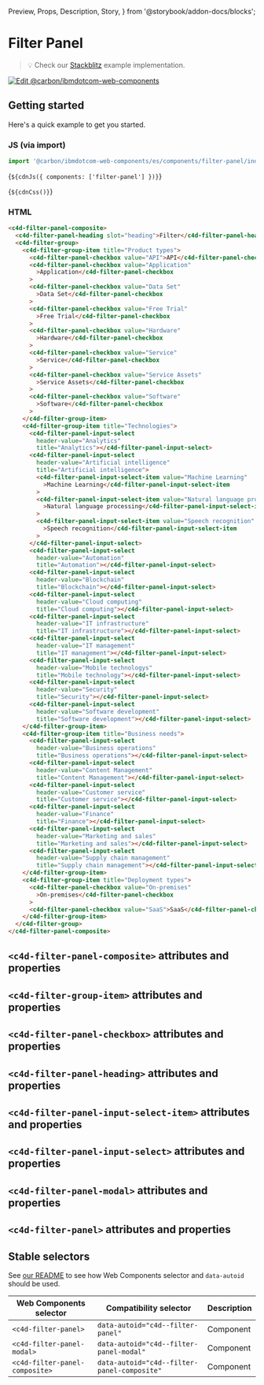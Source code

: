   Preview,
  Props,
  Description,
  Story,
} from '@storybook/addon-docs/blocks';

# Filter Panel

> 💡 Check our
> [Stackblitz](https://stackblitz.com/github/carbon-design-system/carbon-for-ibm-dotcom/tree/main/packages/web-components/examples/stackblitz/components/filter-panel)
> example implementation.

[![Edit @carbon/ibmdotcom-web-components](https://developer.stackblitz.com/img/open_in_stackblitz.svg)](https://stackblitz.com/github/carbon-design-system/carbon-for-ibm-dotcom/tree/main/packages/web-components/examples/codesandbox/components/filter-panel)

## Getting started

Here's a quick example to get you started.

### JS (via import)

```javascript
import '@carbon/ibmdotcom-web-components/es/components/filter-panel/index.js';
```

<Markdown>{`${cdnJs({ components: ['filter-panel'] })}`}</Markdown>

<Markdown>{`${cdnCss()}`}</Markdown>

### HTML

```html
<c4d-filter-panel-composite>
  <c4d-filter-panel-heading slot="heading">Filter</c4d-filter-panel-heading>
  <c4d-filter-group>
    <c4d-filter-group-item title="Product types">
      <c4d-filter-panel-checkbox value="API">API</c4d-filter-panel-checkbox>
      <c4d-filter-panel-checkbox value="Application"
        >Application</c4d-filter-panel-checkbox
      >
      <c4d-filter-panel-checkbox value="Data Set"
        >Data Set</c4d-filter-panel-checkbox
      >
      <c4d-filter-panel-checkbox value="Free Trial"
        >Free Trial</c4d-filter-panel-checkbox
      >
      <c4d-filter-panel-checkbox value="Hardware"
        >Hardware</c4d-filter-panel-checkbox
      >
      <c4d-filter-panel-checkbox value="Service"
        >Service</c4d-filter-panel-checkbox
      >
      <c4d-filter-panel-checkbox value="Service Assets"
        >Service Assets</c4d-filter-panel-checkbox
      >
      <c4d-filter-panel-checkbox value="Software"
        >Software</c4d-filter-panel-checkbox
      >
    </c4d-filter-group-item>
    <c4d-filter-group-item title="Technologies">
      <c4d-filter-panel-input-select
        header-value="Analytics"
        title="Analytics"></c4d-filter-panel-input-select>
      <c4d-filter-panel-input-select
        header-value="Artificial intelligence"
        title="Artificial intelligence">
        <c4d-filter-panel-input-select-item value="Machine Learning"
          >Machine Learning</c4d-filter-panel-input-select-item
        >
        <c4d-filter-panel-input-select-item value="Natural language processing"
          >Natural language processing</c4d-filter-panel-input-select-item
        >
        <c4d-filter-panel-input-select-item value="Speech recognition"
          >Speech recognition</c4d-filter-panel-input-select-item
        >
      </c4d-filter-panel-input-select>
      <c4d-filter-panel-input-select
        header-value="Automation"
        title="Automation"></c4d-filter-panel-input-select>
      <c4d-filter-panel-input-select
        header-value="Blockchain"
        title="Blockchain"></c4d-filter-panel-input-select>
      <c4d-filter-panel-input-select
        header-value="Cloud computing"
        title="Cloud computing"></c4d-filter-panel-input-select>
      <c4d-filter-panel-input-select
        header-value="IT infrastructure"
        title="IT infrastructure"></c4d-filter-panel-input-select>
      <c4d-filter-panel-input-select
        header-value="IT management"
        title="IT management"></c4d-filter-panel-input-select>
      <c4d-filter-panel-input-select
        header-value="Mobile technologys"
        title="Mobile technology"></c4d-filter-panel-input-select>
      <c4d-filter-panel-input-select
        header-value="Security"
        title="Security"></c4d-filter-panel-input-select>
      <c4d-filter-panel-input-select
        header-value="Software development"
        title="Software development"></c4d-filter-panel-input-select>
    </c4d-filter-group-item>
    <c4d-filter-group-item title="Business needs">
      <c4d-filter-panel-input-select
        header-value="Business operations"
        title="Business operations"></c4d-filter-panel-input-select>
      <c4d-filter-panel-input-select
        header-value="Content Management"
        title="Content Management"></c4d-filter-panel-input-select>
      <c4d-filter-panel-input-select
        header-value="Customer service"
        title="Customer service"></c4d-filter-panel-input-select>
      <c4d-filter-panel-input-select
        header-value="Finance"
        title="Finance"></c4d-filter-panel-input-select>
      <c4d-filter-panel-input-select
        header-value="Marketing and sales"
        title="Marketing and sales"></c4d-filter-panel-input-select>
      <c4d-filter-panel-input-select
        header-value="Supply chain management"
        title="Supply chain management"></c4d-filter-panel-input-select>
    </c4d-filter-group-item>
    <c4d-filter-group-item title="Deployment types">
      <c4d-filter-panel-checkbox value="On-premises"
        >On-premises</c4d-filter-panel-checkbox
      >
      <c4d-filter-panel-checkbox value="SaaS">SaaS</c4d-filter-panel-checkbox>
    </c4d-filter-group-item>
  </c4d-filter-group>
</c4d-filter-panel-composite>
```

## `<c4d-filter-panel-composite>` attributes and properties

<Props of="c4d-filter-panel-composite" />

## `<c4d-filter-group-item>` attributes and properties

<Props of="c4d-filter-group-item" />

## `<c4d-filter-panel-checkbox>` attributes and properties

<Props of="c4d-filter-panel-checkbox" />

## `<c4d-filter-panel-heading>` attributes and properties

<Props of="c4d-filter-panel-heading" />

## `<c4d-filter-panel-input-select-item>` attributes and properties

<Props of="c4d-filter-panel-input-select-item" />

## `<c4d-filter-panel-input-select>` attributes and properties

<Props of="c4d-filter-panel-input-select" />

## `<c4d-filter-panel-modal>` attributes and properties

<Props of="c4d-filter-panel-modal" />

## `<c4d-filter-panel>` attributes and properties

<Props of="c4d-filter-panel" />

## Stable selectors

See
[our README](https://github.com/carbon-design-system/carbon-for-ibm-dotcom/tree/main/packages/web-components#stable-selectors-for-analytics-and-integratione2e-testing-in-web-components)
to see how Web Components selector and `data-autoid` should be used.

| Web Components selector        | Compatibility selector                      | Description |
| ------------------------------ | ------------------------------------------- | ----------- |
| `<c4d-filter-panel>`           | `data-autoid="c4d--filter-panel"`           | Component   |
| `<c4d-filter-panel-modal>`     | `data-autoid="c4d--filter-panel-modal"`     | Component   |
| `<c4d-filter-panel-composite>` | `data-autoid="c4d--filter-panel-composite"` | Component   |

<Description markdown={contributing} />
